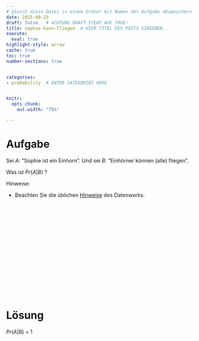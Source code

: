 ```yaml
---
# gleich diese Datei in einem Ordner mit Namen der Aufgabe abspeichern!
date: 2025-09-23
draft: false   # ACHTUNG DRAFT STEHT AUF TRUE!
title: sophie-kann-fliegen  # HIER TITEL DES POSTS EINGEBEN.
execute: 
  eval: true 
highlight-style: arrow 
cache: true
toc: true
number-sections: true


categories:
- probability  # ENTER CATEGORIES HERE


knitr:
  opts_chunk:
    out.width: "75%"

---
```






# Aufgabe 

Sei $A$: "Sophie ist ein Einhorn". Und sei $B$: "Einhörner können (alle) fliegen". 

Was ist $Pr(A|B)$ ?


Hinweise:


- Beachten Sie die üblichen [Hinweise](https://datenwerk.netlify.app/hinweise) des Datenwerks.


</br>
</br>
</br>

</br>
</br>
</br>

</br>
</br>
</br>

</br>
</br>
</br>











# Lösung 


$Pr(A|B)$ = 1

